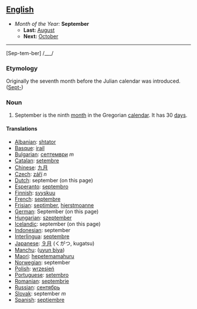 == [[English]] ==
*''Month of the Year:'' '''September'''
**'''Last:''' [[August]]
**'''Next:''' [[October]]
----

[Sep-tem-ber] /___/

===Etymology===
Originally the seventh month before the Julian calendar was introduced. ([[Sept-]])

===Noun===
#September is the ninth [[month]] in the Gregorian [[calendar]]. It has 30 [[day]]s.

====Translations====
*[[Albanian]]: [[shtator]]
*[[Basque]]: [[irail]]
*[[Bulgarian]]: [[септември]] ''m''
*[[Catalan]]: [[setembre]]
*[[Chinese]]: [[九月]]
*[[Czech]]: [[září]] ''n''
*[[Dutch]]: september (on this page)
*[[Esperanto]]: [[septembro]]
*[[Finnish]]: [[syyskuu]]
*[[French]]: [[septembre]]
*[[Frisian]]: [[septimber]], [[hjerstmoanne]]
*[[German]]: September (on this page)
*[[Hungarian]]: [[szeptember]]
*[[Icelandic]]: september (on this page)
*[[Indonesian]]: september
*[[Interlingua]]: [[septembre]]
*[[Japanese]]: [[９月]] (くがつ, kugatsu)
*[[Manchu]]: ([[uyun biya]])
*[[Maori]]: [[hepetemamahuru]]
*[[Norwegian]]: september
*[[Polish]]: [[wrzesień]]
*[[Portuguese]]: [[setembro]]
*[[Romanian]]: [[septembrie]]
*[[Russian]]: [[сентябрь]]
*[[Slovak]]: september ''m''
*[[Spanish]]: [[septiembre]]